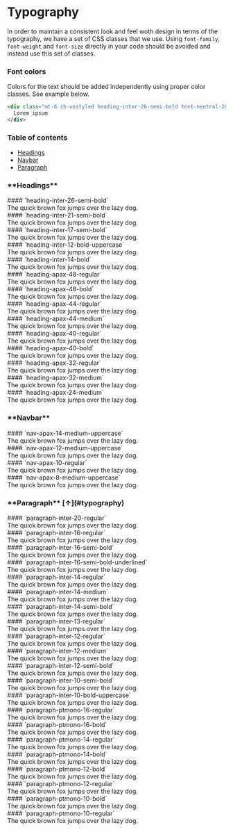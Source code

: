 
<Meta title="Design System/Typography" />

<h1 id="typography">Typography</h1>

In order to maintain a consistent look and feel woth design in terms of the typography,
we have a set of CSS classes that we use. Using `font-family`,
`font-weight` and `font-size` directly in your code should be avoided and instead use this set
of classes.

### **Font colors**

Colors for the text should be added independently using proper color classes. See example below.

```html
<div class="mt-6 sb-unstyled heading-inter-26-semi-bold text-neutral-20">
  Lorem ipsum
</div>
```

### **Table of contents**

- [Headings](#headings)
- [Navbar](#navbar)
- [Paragraph](#paragraph)

<h3 id="headings">**Headings**</h3>

<div class="p-5 my-6 shadow-neutral-above-shadow rounded sb-unstyled">
  #### `heading-inter-26-semi-bold`
  <div class="mt-6 sb-unstyled heading-inter-26-semi-bold">
    The quick brown fox jumps over the lazy dog.
  </div>
</div>

<div class="p-5 my-6 shadow-neutral-above-shadow rounded sb-unstyled">
  #### `heading-inter-21-semi-bold`
  <div class="mt-6 sb-unstyled heading-inter-21-semi-bold">
    The quick brown fox jumps over the lazy dog.
  </div>
</div>

<div class="p-5 my-6 shadow-neutral-above-shadow rounded sb-unstyled">
  #### `heading-inter-17-semi-bold`
  <div class="mt-6 sb-unstyled heading-inter-17-semi-bold">
    The quick brown fox jumps over the lazy dog.
  </div>
</div>

<div class="p-5 my-6 shadow-neutral-above-shadow rounded sb-unstyled">
  #### `heading-inter-12-bold-uppercase`
  <div class="mt-6 sb-unstyled heading-inter-12-bold-uppercase">
    The quick brown fox jumps over the lazy dog.
  </div>
</div>

<div class="p-5 my-6 shadow-neutral-above-shadow rounded sb-unstyled">
  #### `heading-inter-14-bold`
  <div class="mt-6 sb-unstyled heading-inter-14-bold">
    The quick brown fox jumps over the lazy dog.
  </div>
</div>

<div class="p-5 my-6 shadow-neutral-above-shadow rounded sb-unstyled">
  #### `heading-apax-48-regular`
  <div class="mt-6 sb-unstyled heading-apax-48-regular">
    The quick brown fox jumps over the lazy dog.
  </div>
</div>

<div class="p-5 my-6 shadow-neutral-above-shadow rounded sb-unstyled">
  #### `heading-apax-48-bold`
  <div class="mt-6 sb-unstyled heading-apax-48-bold">
    The quick brown fox jumps over the lazy dog.
  </div>
</div>

<div class="p-5 my-6 shadow-neutral-above-shadow rounded sb-unstyled">
  #### `heading-apax-44-regular`
  <div class="mt-6 sb-unstyled heading-apax-44-regular">
    The quick brown fox jumps over the lazy dog.
  </div>
</div>

<div class="p-5 my-6 shadow-neutral-above-shadow rounded sb-unstyled">
  #### `heading-apax-44-medium`
  <div class="mt-6 sb-unstyled heading-apax-44-medium">
    The quick brown fox jumps over the lazy dog.
  </div>
</div>

<div class="p-5 my-6 shadow-neutral-above-shadow rounded sb-unstyled">
  #### `heading-apax-40-regular`
  <div class="mt-6 sb-unstyled heading-apax-40-regular">
    The quick brown fox jumps over the lazy dog.
  </div>
</div>

<div class="p-5 my-6 shadow-neutral-above-shadow rounded sb-unstyled">
  #### `heading-apax-40-bold`
  <div class="mt-6 sb-unstyled heading-apax-40-bold">
    The quick brown fox jumps over the lazy dog.
  </div>
</div>

<div class="p-5 my-6 shadow-neutral-above-shadow rounded sb-unstyled">
  #### `heading-apax-32-regular`
  <div class="mt-6 sb-unstyled heading-apax-32-regular">
    The quick brown fox jumps over the lazy dog.
  </div>
</div>

<div class="p-5 my-6 shadow-neutral-above-shadow rounded sb-unstyled">
  #### `heading-apax-32-medium`
  <div class="mt-6 sb-unstyled heading-apax-32-medium">
    The quick brown fox jumps over the lazy dog.
  </div>
</div>

<div class="p-5 my-6 shadow-neutral-above-shadow rounded sb-unstyled">
  #### `heading-apax-24-medium`
  <div class="mt-6 sb-unstyled heading-apax-24-medium">
    The quick brown fox jumps over the lazy dog.
  </div>
</div>

<h3 id="navbar">**Navbar**</h3>

<div class="p-5 my-6 shadow-neutral-above-shadow rounded sb-unstyled">
  #### `nav-apax-14-medium-uppercase`
  <div class="mt-6 sb-unstyled nav-apax-14-medium-uppercase">
    The quick brown fox jumps over the lazy dog.
  </div>
</div>

<div class="p-5 my-6 shadow-neutral-above-shadow rounded sb-unstyled">
  #### `nav-apax-12-medium-uppercase`
  <div class="mt-6 sb-unstyled nav-apax-12-medium-uppercase">
    The quick brown fox jumps over the lazy dog.
  </div>
</div>

<div class="p-5 my-6 shadow-neutral-above-shadow rounded sb-unstyled">
  #### `nav-apax-10-regular`
  <div class="mt-6 sb-unstyled nav-apax-10-regular">
    The quick brown fox jumps over the lazy dog.
  </div>
</div>

<div class="p-5 my-6 shadow-neutral-above-shadow rounded sb-unstyled">
  #### `nav-apax-8-medium-uppercase`
  <div class="mt-6 sb-unstyled nav-apax-8-medium-uppercase">
    The quick brown fox jumps over the lazy dog.
  </div>
</div>

<h3 id="paragraph">**Paragraph** [↑](#typography)</h3>

<div class="p-5 my-6 shadow-neutral-above-shadow rounded sb-unstyled">
  #### `paragraph-inter-20-regular`
  <div class="mt-6 sb-unstyled paragraph-inter-20-regular">
    The quick brown fox jumps over the lazy dog.
  </div>
</div>

<div class="p-5 my-6 shadow-neutral-above-shadow rounded sb-unstyled">
  #### `paragraph-inter-16-regular`
  <div class="mt-6 sb-unstyled paragraph-inter-16-regular">
    The quick brown fox jumps over the lazy dog.
  </div>
</div>

<div class="p-5 my-6 shadow-neutral-above-shadow rounded sb-unstyled">
  #### `paragraph-inter-16-semi-bold`
  <div class="mt-6 sb-unstyled paragraph-inter-16-semi-bold">
    The quick brown fox jumps over the lazy dog.
  </div>
</div>

<div class="p-5 my-6 shadow-neutral-above-shadow rounded sb-unstyled">
  #### `paragraph-inter-16-semi-bold-underlined`
  <div class="mt-6 sb-unstyled paragraph-inter-16-semi-bold-underlined">
    The quick brown fox jumps over the lazy dog.
  </div>
</div>

<div class="p-5 my-6 shadow-neutral-above-shadow rounded sb-unstyled">
  #### `paragraph-inter-14-regular`
  <div class="mt-6 sb-unstyled paragraph-inter-14-regular">
    The quick brown fox jumps over the lazy dog.
  </div>
</div>

<div class="p-5 my-6 shadow-neutral-above-shadow rounded sb-unstyled">
  #### `paragraph-inter-14-medium`
  <div class="mt-6 sb-unstyled paragraph-inter-14-medium">
    The quick brown fox jumps over the lazy dog.
  </div>
</div>

<div class="p-5 my-6 shadow-neutral-above-shadow rounded sb-unstyled">
  #### `paragraph-inter-14-semi-bold`
  <div class="mt-6 sb-unstyled paragraph-inter-14-semi-bold">
    The quick brown fox jumps over the lazy dog.
  </div>
</div>

<div class="p-5 my-6 shadow-neutral-above-shadow rounded sb-unstyled">
  #### `paragraph-inter-13-regular`
  <div class="mt-6 sb-unstyled paragraph-inter-13-regular">
    The quick brown fox jumps over the lazy dog.
  </div>
</div>

<div class="p-5 my-6 shadow-neutral-above-shadow rounded sb-unstyled">
  #### `paragraph-inter-12-regular`
  <div class="mt-6 sb-unstyled paragraph-inter-12-regular">
    The quick brown fox jumps over the lazy dog.
  </div>
</div>

<div class="p-5 my-6 shadow-neutral-above-shadow rounded sb-unstyled">
  #### `paragraph-inter-12-medium`
  <div class="mt-6 sb-unstyled paragraph-inter-12-medium">
    The quick brown fox jumps over the lazy dog.
  </div>
</div>

<div class="p-5 my-6 shadow-neutral-above-shadow rounded sb-unstyled">
  #### `paragraph-inter-12-semi-bold`
  <div class="mt-6 sb-unstyled paragraph-inter-12-semi-bold">
    The quick brown fox jumps over the lazy dog.
  </div>
</div>

<div class="p-5 my-6 shadow-neutral-above-shadow rounded sb-unstyled">
  #### `paragraph-inter-10-semi-bold`
  <div class="mt-6 sb-unstyled paragraph-inter-10-semi-bold">
    The quick brown fox jumps over the lazy dog.
  </div>
</div>

<div class="p-5 my-6 shadow-neutral-above-shadow rounded sb-unstyled">
  #### `paragraph-inter-10-bold-uppercase`
  <div class="mt-6 sb-unstyled paragraph-inter-10-bold-uppercase">
    The quick brown fox jumps over the lazy dog.
  </div>
</div>

<div class="p-5 my-6 shadow-neutral-above-shadow rounded sb-unstyled">
  #### `paragraph-ptmono-16-regular`
  <div class="mt-6 sb-unstyled paragraph-ptmono-16-regular">
    The quick brown fox jumps over the lazy dog.
  </div>
</div>

<div class="p-5 my-6 shadow-neutral-above-shadow rounded sb-unstyled">
  #### `paragraph-ptmono-16-bold`
  <div class="mt-6 sb-unstyled paragraph-ptmono-16-bold">
    The quick brown fox jumps over the lazy dog.
  </div>
</div>

<div class="p-5 my-6 shadow-neutral-above-shadow rounded sb-unstyled">
  #### `paragraph-ptmono-14-regular`
  <div class="mt-6 sb-unstyled paragraph-ptmono-14-regular">
    The quick brown fox jumps over the lazy dog.
  </div>
</div>

<div class="p-5 my-6 shadow-neutral-above-shadow rounded sb-unstyled">
  #### `paragraph-ptmono-14-bold`
  <div class="mt-6 sb-unstyled paragraph-ptmono-14-bold">
    The quick brown fox jumps over the lazy dog.
  </div>
</div>

<div class="p-5 my-6 shadow-neutral-above-shadow rounded sb-unstyled">
  #### `paragraph-ptmono-12-bold`
  <div class="mt-6 sb-unstyled paragraph-ptmono-12-bold">
    The quick brown fox jumps over the lazy dog.
  </div>
</div>

<div class="p-5 my-6 shadow-neutral-above-shadow rounded sb-unstyled">
  #### `paragraph-ptmono-12-regular`
  <div class="mt-6 sb-unstyled paragraph-ptmono-12-regular">
    The quick brown fox jumps over the lazy dog.
  </div>
</div>

<div class="p-5 my-6 shadow-neutral-above-shadow rounded sb-unstyled">
  #### `paragraph-ptmono-10-bold`
  <div class="mt-6 sb-unstyled paragraph-ptmono-10-bold">
    The quick brown fox jumps over the lazy dog.
  </div>
</div>

<div class="p-5 my-6 shadow-neutral-above-shadow rounded sb-unstyled">
  #### `paragraph-ptmono-10-regular`
  <div class="mt-6 sb-unstyled paragraph-ptmono-10-regular">
    The quick brown fox jumps over the lazy dog.
  </div>
</div>
